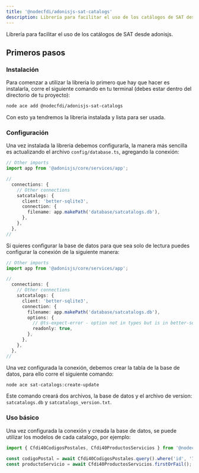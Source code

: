 ```yaml
---
title: '@nodecfdi/adonisjs-sat-catalogs'
description: Librería para facilitar el uso de los catálogos de SAT desde adonisjs.
---
```



Librería para facilitar el uso de los catálogos de SAT desde adonisjs.

## Primeros pasos

### Instalación

Para comenzar a utilizar la libreria lo primero que hay que hacer es instalarla, corre el siguiente
comando en tu terminal (debes estar dentro del directorio de tu proyecto):

```sh
node ace add @nodecfdi/adonisjs-sat-catalogs
```

Con esto ya tendremos la libreria instalada y lista para ser usada.

### Configuración

Una vez instalada la libreria debemos configurarla, la manera más sencilla es actualizando el
archivo `config/database.ts`, agregando la conexión:

```ts
// Other imports
import app from '@adonisjs/core/services/app';

//
  connections: {
    // Other connections
    satcatalogs: {
      client: 'better-sqlite3',
      connection: {
        filename: app.makePath('database/satcatalogs.db'),
      },
    },
  },
//
```

Si quieres configurar la base de datos para que sea solo de lectura puedes configurar la conexión de
la siguiente manera:

```ts
// Other imports
import app from '@adonisjs/core/services/app';

//
  connections: {
    // Other connections
    satcatalogs: {
      client: 'better-sqlite3',
      connection: {
        filename: app.makePath('database/satcatalogs.db'),
        options: {
          // @ts-expect-error - option not in types but is in better-sqlite3
          readonly: true,
        },
      },
    },
  },
//
```

Una vez configurada la conexión, debemos crear la tabla de la base de datos, para ello corre el
siguiente comando:

```sh
node ace sat-catalogs:create-update
```

Este comando creará dos archivos, la base de datos y el archivo de version: `satcatalogs.db` y
`satcatalogs_version.txt`.

### Uso básico

Una vez configurada la conexión y creada la base de datos, se puede utilizar los modelos de cada
catalogo, por ejemplo:

```ts
import { Cfdi40CodigosPostales, Cfdi40ProductosServicios } from '@nodecfdi/adonisjs-sat-catalogs';

const codigoPostal = await Cfdi40CodigosPostales.query().where('id', '72030').first();
const productoServicio = await Cfdi40ProductosServicios.firstOrFail();
```
